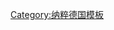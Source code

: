 {{Navbox
| name  = 纳粹德国行政区划
| title = {{flagicon image|Flag of German Reich (1935–1945).svg}} [[纳粹德国行政区划]]（1933–1945）
| state = {{{state|autocollapse}}}
| listclass = hlist
| image = [[Image:NS administrative Gliederung 1944.png|300px|Map of Nazi Germany]]

| group1 = [[大区 (德国)|大区]]
| list1  =
* [[巴登大区|巴登-阿尔萨斯]]
* [[拜罗伊特大区|拜罗伊特]]
* [[柏林大区|柏林]]
* [[科隆-亚琛大区|科隆-亚琛]]
* [[杜塞尔多夫大区|杜塞尔多夫]]
* [[东汉诺威大区|东汉诺威]]
* [[东普鲁士大区|东普鲁士]]
* [[黑森选侯大区|黑森选侯]]
* [[埃森大区|埃森]]
* [[弗兰肯大区|弗兰肯]]
* [[哈雷-梅泽堡大区|哈雷-梅泽堡]]
* [[汉堡大区|汉堡]]
* [[黑森-拿骚大区|黑森-拿骚]]
* [[下西里西亚大区|下西里西亚]]
* [[马格德堡-安哈尔特大区|马格德堡-安哈尔特]]
* [[美因弗兰肯大区|美因弗兰肯]]
* [[勃兰登堡边境大区|勃兰登堡边境]]
* [[梅克伦堡大区|梅克伦堡]]
* [[摩泽尔兰大区|摩泽兰]]
* [[慕尼黑-上巴伐利亚大区|慕尼黑-上巴伐利亚]]
* {{le|NSDAP/AO}}
* [[波美拉尼亚大区|波美拉尼亚]]
* [[萨克森大区|萨克森]]
* [[石勒苏益格-荷尔斯泰因大区|石勒苏益格-荷尔斯泰因]]
* [[西里西亚大区|西里西亚]]
* [[施瓦本大区|施瓦本]]
* [[南漢諾威-不倫瑞克大區|南汉诺威-不伦瑞克]]
* [[图林根大区|图林根]]
* [[上西里西亚大区|上西里西亚]]
* [[威悉-埃姆斯大区|威悉-埃姆斯]]
* [[威斯特法伦-北方大区|北威斯特法伦]]
* [[威斯特法伦-南方大区|南威斯特法伦]]
* {{le|西马尔克大区|Gau Westmark|西马尔克}}
* [[符腾堡-霍亨索伦大区|符腾堡-霍亨索伦]]

| group2 = [[帝国大区]]
| list2  = 
* [[但泽－西普鲁士帝国大区|但泽-西普鲁士]]
* {{le|佛兰德帝国大区|Reichsgau Flandern|佛兰德}}
* {{le|克恩顿帝国大区|Reichsgau Kärnten|克恩顿}}
* {{le|下多瑙帝国大区|Reichsgau Niederdonau|下多瑙}}
* {{le|上多瑙帝国大区|Reichsgau Oberdonau|上多瑙}}
* [[萨尔茨堡帝国大区|萨尔茨堡]]
* {{le|施泰尔马克帝国大区|Reichsgau Steiermark|施泰尔马克}}
* [[蘇台德蘭帝國大區|蘇台德蘭]]
* {{le|蒂罗尔-福拉尔贝格帝国大区|Reichsgau Tirol-Vorarlberg|蒂罗尔-福拉尔贝格}}
* [[瓦隆尼亞帝国大区|瓦隆尼亞]]
* [[瓦尔特兰帝国大区|瓦尔特兰]]
* [[維恩帝國大區|維恩]]

| group3 = 区
| list3  = 
* {{le|比亚韦斯托克区|Bezirk Bialystok|比亚韦斯托克}}
* {{le|布鲁塞尔区|District of Brussels|布鲁塞尔}}<small>（法定）</small>

| group4 = [[自治地方]]
| list4  = 
* [[波希米亚和摩拉维亚保护国|波希米亚和摩拉维亚]]
* [[波兰总督府]]<small>
** {{le|加利西亚大区 (纳粹德国)|District of Galicia|加利西亚}}
** {{le|克拉科夫大区|Kraków District|克拉科夫}}
** 卢布林
** 拉多姆
** 华沙</small>

| group5 = 行动区
| list5  =
* [[亚得里亚滨海行动区|亚得里亚滨海]]
* [[阿尔卑斯山麓行动区|阿尔卑斯山麓]]

|belowclass = hlist
|below = 
* '''相关条目'''：{{le|大区领导人列表|List of Gauleiters}}
*{{le|大区联赛|Gauliga}}

}}<noinclude>
{{collapsible option}}
[[Category:纳粹德国模板]]
</noinclude>